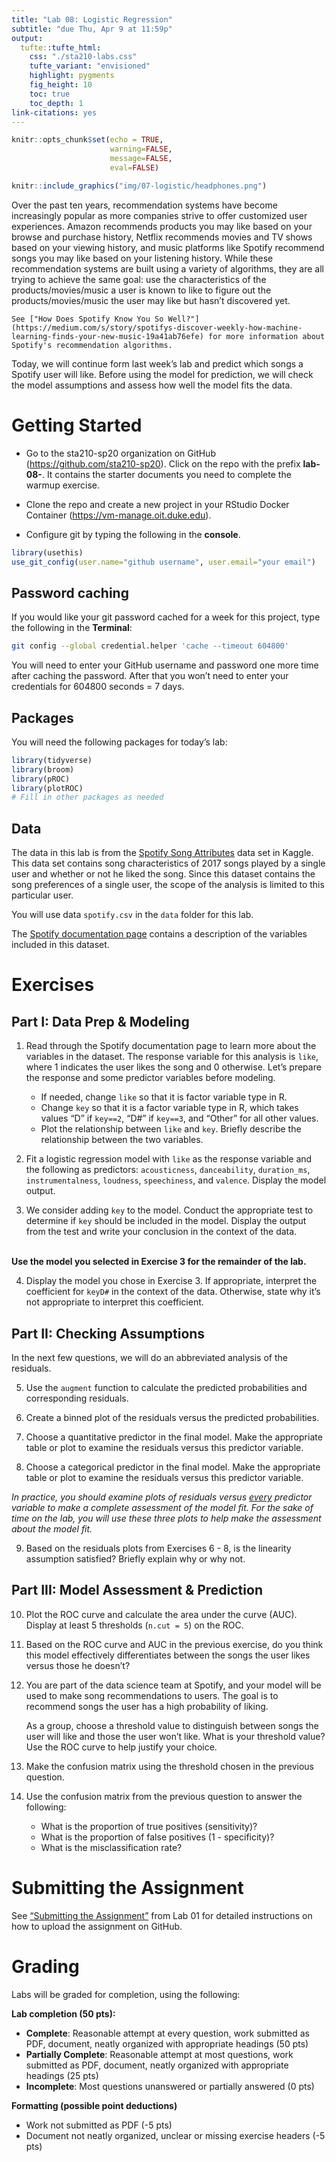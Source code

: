 ```yaml
---
title: "Lab 08: Logistic Regression"
subtitle: "due Thu, Apr 9 at 11:59p"
output: 
  tufte::tufte_html:
    css: "./sta210-labs.css"
    tufte_variant: "envisioned"
    highlight: pygments
    fig_height: 10
    toc: true
    toc_depth: 1
link-citations: yes
---
```



```r
knitr::opts_chunk$set(echo = TRUE,
                      warning=FALSE, 
                      message=FALSE, 
                      eval=FALSE)
```

```r
knitr::include_graphics("img/07-logistic/headphones.png")
```

Over the past ten years, recommendation systems have become increasingly popular as more companies strive to offer customized user experiences. Amazon recommends products you may like based on your browse and purchase history, Netflix recommends movies and TV shows based on your viewing history, and music platforms like Spotify recommend songs you may like based on your listening history. While these recommendation systems are built using a variety of algorithms, they are all trying to achieve the same goal: use the characteristics of the products/movies/music a user is known to like to figure out the products/movies/music the user may like but hasn't discovered yet. 

```marginfigure
See ["How Does Spotify Know You So Well?"](https://medium.com/s/story/spotifys-discover-weekly-how-machine-learning-finds-your-new-music-19a41ab76efe) for more information about Spotify's recommendation algorithms.
```

Today, we will continue form last week's lab and predict which songs a Spotify user will like. Before using the model for prediction, we will check the model assumptions and assess how well the model fits the data.

# Getting Started 

- Go to the sta210-sp20 organization on GitHub ([https://github.com/sta210-sp20](https://github.com/sta210-sp20)). Click on the repo with the prefix **lab-08-**. It contains the starter documents you need to complete the warmup exercise. 

- Clone the repo and create a new project in your RStudio Docker Container ([https://vm-manage.oit.duke.edu](https://vm-manage.oit.duke.edu)). 

- Configure git by typing the following in the **console**.

```r
library(usethis)
use_git_config(user.name="github username", user.email="your email")
```

## Password caching

If you would like your git password cached for a week for this project, type the following in the **Terminal**:

```bash
git config --global credential.helper 'cache --timeout 604800'
```

You will need to enter your GitHub username and password one more time after caching the password. After that you won't need to enter your credentials for 604800 seconds = 7 days.

## Packages

You will need the following packages for today's lab: 

```r
library(tidyverse)
library(broom)
library(pROC)
library(plotROC)
# Fill in other packages as needed
```

## Data

The data in this lab is from the [Spotify Song Attributes](https://www.kaggle.com/geomack/spotifyclassification) data set in Kaggle. This data set contains song characteristics of 2017 songs played by a single user and whether or not he liked the song. Since this dataset contains the song preferences of a single user, the scope of the analysis is limited to this particular user.

You will use data `spotify.csv` in the `data` folder for this lab. 

The  [Spotify documentation page](https://developer.spotify.com/documentation/web-api/reference/tracks/get-audio-features/) contains a description of the variables included in this dataset.

# Exercises

## Part I: Data Prep & Modeling

1. Read through the Spotify documentation page to learn more about the variables in the dataset. The response variable for this analysis is `like`, where 1 indicates the user likes the song and 0 otherwise. Let's prepare the response and some predictor variables before modeling.

    - If needed, change `like` so that it is factor variable type in R.
    - Change `key`  so that it is a factor variable type in R, which takes values "D" if `key==2`, "D#" if `key==3`, and "Other" for all other values.
    - Plot the relationship between `like` and `key`. Briefly describe the relationship between the two variables.
    

2. Fit a logistic regression model with `like` as the response variable and the following as predictors: `acousticness`, `danceability`, `duration_ms`, `instrumentalness`, `loudness`, `speechiness`, and `valence`. Display the model output.

3. We consider adding `key` to the model. Conduct the appropriate test to determine if `key` should be included in the model. Display the output from the test and write your conclusion in the context of the data.

<br>
**Use the model you selected in Exercise 3 for the remainder of the lab.**
<br>

4. Display the model you chose in Exercise 3. If appropriate, interpret the coefficient for `keyD#` in the context of the data. Otherwise, state why it's not appropriate to interpret this coefficient.


## Part II: Checking Assumptions

In the next few questions, we will do an abbreviated analysis of the residuals. 

5. Use the `augment` function to calculate the predicted probabilities and corresponding residuals. 

6. Create a binned plot of the residuals versus the predicted probabilities.

7. Choose a quantitative predictor in the final model. Make the appropriate table or plot to examine the residuals versus this predictor variable.

8. Choose a categorical predictor in the final model. Make the appropriate table or plot to examine the residuals versus this predictor variable.

*In practice, you should examine plots of residuals versus <u>every</u> predictor variable to make a complete assessment of the model fit. For the sake of time on the lab, you will use these three plots to help make the assessment about the model fit.*

9. Based on the residuals plots from Exercises 6 - 8, is the linearity assumption satisfied? Briefly explain why or why not.


## Part III: Model Assessment & Prediction

10. Plot the ROC curve and calculate the area under the curve (AUC). Display at least 5 thresholds (`n.cut = 5`) on the ROC.

11. Based on the ROC curve and AUC in the previous exercise, do you think this model effectively differentiates between the songs the user likes versus those he doesn't?

12. You are part of the data science team at Spotify, and your model will be used to make song recommendations to users. The goal is to recommend songs the user has a high probability of liking. 

    As a group, choose a threshold value to distinguish between songs the user will like and those the user won't like. What is your threshold value? Use the ROC curve to help justify your choice. 

13. Make the confusion matrix using the threshold chosen in the previous question. 

14. Use the confusion matrix from the previous question to answer the following: 
    - What is the proportion of true positives (sensitivity)? 
    - What is the proportion of false positives (1 - specificity)? 
    - What is the misclassification rate? 
  

# Submitting the Assignment

See ["Submitting the Assignment"](https://www2.stat.duke.edu/courses/Spring20/sta210.001/labs/lab-01-review-r.html#submitting-the-assignment) from Lab 01 for detailed instructions on how to upload the assignment on GitHub. 

# Grading

Labs will be graded for completion, using the following: 

**Lab completion (50 pts):**

- **Complete**: Reasonable attempt at every question, work submitted as PDF, document, neatly organized with appropriate headings (50 pts)
- **Partially Complete**: Reasonable attempt at most questions, work submitted as PDF, document, neatly organized with appropriate headings (25 pts)
- **Incomplete**: Most questions unanswered or partially answered (0 pts)

**Formatting (possible point deductions)**

- Work not submitted as PDF (-5 pts)
- Document not neatly organized, unclear or missing exercise headers (-5 pts)


